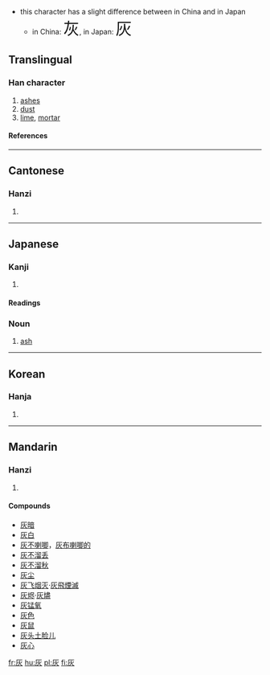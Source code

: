 *this character has a slight difference between in China and in Japan
**in China: <font size="6"><font lang="zh">灰</font></font>, in Japan: <font size="6"><font lang="ja">灰</font></font>
==Translingual==
===Han character===
{{Han char|rn=86|rad=火|as=02|sn=6|four=7128<sub>9</sub>|canj=大火 (KF)}}
# [[ashes]]
# [[dust]]
# [[lime]], [[mortar]]
====References====
{{Han ref|kx=0665.090|dkj=18859|dj=1075.050|hdz=32188.040|uh=7070|ud=28784|bh=A6C7|bd=42695}}

----
==Cantonese==
===Hanzi===
{{yue-hanzi|jyut=|y=fui1}}
# {{defn|Cantonese}}

----
== Japanese ==
=== Kanji ===
{{ja-kanji|grade=6|rs=火02}}
# {{defn|Japanese}} 
====Readings====
{{ja-readings|on=[[かい]] (kai)|kun=[[はい]] (hai)}}

===Noun===
{{ja-noun|k|hira=はい|rom=hai}}
#[[ash]]

----

==Korean==
===Hanja===
{{ko-hanja|hangeul=회|eumhun=|rv=hoe|mr=hoe|y=hoy}}
# {{defn|Korean}}

----
==Mandarin==
===Hanzi===
{{cmn-hanzi|pin=[[huī]] ([[hui1]])|wg=hui<sup>1</sup>}}
# {{defn|Mandarin}}

====Compounds====
*[[灰暗]]
*[[灰白]]
*[[灰不喇唧]]，[[灰布喇唧的]]
*[[灰不溜丢]]
*[[灰不溜秋]]
*[[灰尘]]
*[[灰飞烟灭]]·[[灰飛煙滅]]
*[[灰烬]]·[[灰燼]]
*[[灰锰氧]]
*[[灰色]]
*[[灰鼠]]
*[[灰头土脸儿]]
*[[灰心]]

[[fr:灰]]
[[hu:灰]]
[[pl:灰]]
[[fi:灰]]